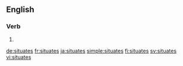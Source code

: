 
==English==

===Verb===
{{head|en|verb form}}

# {{en-third-person singular of|situate}}

[[de:situates]]
[[fr:situates]]
[[ja:situates]]
[[simple:situates]]
[[fi:situates]]
[[sv:situates]]
[[vi:situates]]